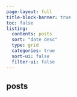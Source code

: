 ```yaml
---
page-layout: full
title-block-banner: true
toc: false
listing:
  contents: posts
  sort: "date desc"
  type: grid
  categories: true
  sort-ui: false
  filter-ui: false
---
```


## posts
